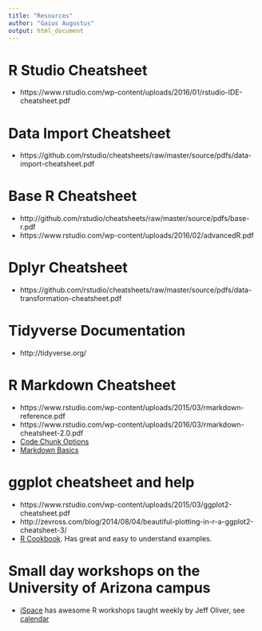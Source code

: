 ```yaml
---
title: "Resources"
author: "Gaius Augustus"
output: html_document
---
```

 
# R Studio Cheatsheet

* https://www.rstudio.com/wp-content/uploads/2016/01/rstudio-IDE-cheatsheet.pdf

# Data Import Cheatsheet

* https://github.com/rstudio/cheatsheets/raw/master/source/pdfs/data-import-cheatsheet.pdf

# Base R Cheatsheet

* http://github.com/rstudio/cheatsheets/raw/master/source/pdfs/base-r.pdf
* https://www.rstudio.com/wp-content/uploads/2016/02/advancedR.pdf

# Dplyr Cheatsheet

* https://github.com/rstudio/cheatsheets/raw/master/source/pdfs/data-transformation-cheatsheet.pdf

# Tidyverse Documentation

* http://tidyverse.org/

# R Markdown Cheatsheet

* https://www.rstudio.com/wp-content/uploads/2015/03/rmarkdown-reference.pdf
* https://www.rstudio.com/wp-content/uploads/2016/03/rmarkdown-cheatsheet-2.0.pdf
* [Code Chunk Options](http://rmarkdown.rstudio.com/authoring_rcodechunks.html)
* [Markdown Basics](http://rmarkdown.rstudio.com/authoring_basics.html)

# ggplot cheatsheet and help

* https://www.rstudio.com/wp-content/uploads/2015/03/ggplot2-cheatsheet.pdf
* http://zevross.com/blog/2014/08/04/beautiful-plotting-in-r-a-ggplot2-cheatsheet-3/
* [R Cookbook](http://www.cookbook-r.com/).  Has great and easy to understand examples.

# Small day workshops on the University of Arizona campus

* [iSpace](http://new.library.arizona.edu/ispace) has awesome R workshops taught weekly by Jeff Oliver, see [calendar](https://calendar.google.com/calendar/embed?src=email.arizona.edu_9d06njmr5jr0rsnf2f0hclg7ag@group.calendar.google.com&ctz=America/Phoenix) 

